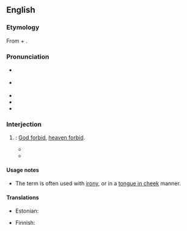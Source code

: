 ==English==
{{was wotd|2021|August|30}}

===Etymology===
From {{m|en|heaven|t=abode of God}} + {{m|en|forfend|t=to avert; to forbid, prohibit}}.

===Pronunciation===
* {{a|RP}} {{IPA|en|/ˌhɛvn̩ fɔːˈfɛnd/|/-fə-/}}
* {{a|GA}} {{IPA|en|/ˌhɛv(ə)n fɔɹˈfɛnd/}}
* {{audio|en|En-us-heaven forfend.oga|Audio (GA)}}
* {{rhymes|en|ɛnd}}
* {{hyphenation|en|heav|en for|fend}}

===Interjection===
{{en-interj}}

# {{lb|en|dated|or|humorous}} {{non-gloss definition|Used to [[express#Verb|express]] that one [[hope#Verb|hopes]] that something does not [[happen#Verb|happen]]}}: [[God forbid]], [[heaven forbid]].
#: {{synonyms|en|Thesaurus:God forbid}}
#* {{quote-web |en |author=Sam Simon and John Swartzwelder |year=1990 |title={{w|Two Cars in Every Garage and Three Eyes on Every Fish}} |work=The Simpsons |passage=''Advisor:'' The voters now see you as imperial and god-like. ''Burns:'' Hot dog! ''Advisor:'' But there's a down-side to it. The latest polls indicate you're in danger of losing touch with the common man. ''Burns:'' Oh, dear! '''Heaven forfend'''!}}
#* {{quote-journal|en|author=Scott Murray|title=Why England’s failure is good news for, er, England|editor={{w|Alan Rusbridger}}|newspaper={{w|The Guardian}}|archiveurl=https://web.archive.org/web/20141006013907/https://www.theguardian.com/football/2007/nov/23/sport.comment2|archivedate=6 October 2014|location=London|publisher=[[w:Guardian Media Group|Guardian News & Media]]|date=23 November 2007|issn=0261-3077|oclc=229952407|passage=Now there's an opportunity to employ a man who, '''heaven forfend''', actually thinks about tactics and team balance.}}

====Usage notes====
* The term is often used with [[irony]], or in a [[tongue in cheek]] manner.

====Translations====
{{trans-top|''used to express that one hopes that something does not happen''}}
* Estonian: {{t|et|taevas hoidku}}
{{trans-mid}}
* Finnish: {{t|fi|Herra varjele}}
{{trans-bottom}}
